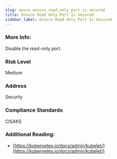 ```yaml
---
slug: azure_ensure_read_only_port_is_secured
title: Ensure Read Only Port Is Secured
sidebar_label: Ensure Read Only Port Is Secured
---
```


### More Info:

Disable the read-only port.

### Risk Level

Medium

### Address

Security

### Compliance Standards

CISAKS

### Additional Reading:

- [https://kubernetes.io/docs/admin/kubelet/](https://kubernetes.io/docs/admin/kubelet/) 

